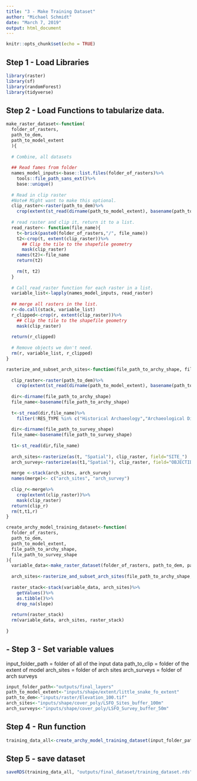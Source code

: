 ```yaml
---
title: "3 - Make Training Dataset"
author: "Michael Schmidt"
date: "March 7, 2019"
output: html_document
---
```


```r
knitr::opts_chunk$set(echo = TRUE)
```

## Step 1 - Load Libraries
```r
library(raster)
library(sf)
library(randomForest)
library(tidyverse)
```

## Step 2 - Load Functions to tabularize data. 
```r
make_raster_dataset<-function(
  folder_of_rasters, 
  path_to_dem, 
  path_to_model_extent
  ){
  
  # Combine, all datasets
  
  ## Read fames from folder
  names_model_inputs<-base::list.files(folder_of_rasters)%>%
    tools::file_path_sans_ext()%>%
    base::unique()
  
  # Read in clip raster
  #Note# Might want to make this optional. 
  clip_raster<-raster(path_to_dem)%>%
    crop(extent(st_read(dirname(path_to_model_extent), basename(path_to_model_extent))))
  
  # read raster and clip it, return it to a list. 
  read_raster<- function(file_name){
    t<-brick(paste0(folder_of_rasters,"/", file_name))
    t2<-crop(t, extent(clip_raster))%>%
      ## Clip the tile to the shapefile geometry
      mask(clip_raster)
    names(t2)<-file_name
    return(t2)
    
    rm(t, t2)
  }
  
  # Call read_raster function for each raster in a list. 
  variable_list<-lapply(names_model_inputs, read_raster)
  
  ## merge all rasters in the list. 
  r<-do.call(stack, variable_list)
  r_clipped<-crop(r, extent(clip_raster))%>%
    ## Clip the tile to the shapefile geometry
    mask(clip_raster)
  
  return(r_clipped)
  
  # Remove objects we don't need. 
  rm(r, variable_list, r_clipped)
}

rasterize_and_subset_arch_sites<-function(file_path_to_archy_shape, file_path_to_survey_shape, path_to_dem, path_to_model_extent){
  
  clip_raster<-raster(path_to_dem)%>%
    crop(extent(st_read(dirname(path_to_model_extent), basename(path_to_model_extent))))
  
  dir<-dirname(file_path_to_archy_shape)
  file_name<-basename(file_path_to_archy_shape)
  
  t<-st_read(dir,file_name)%>%
    filter(!RES_TYPE %in% c("Historical Archaeology","Archaeological District", "Historical Archaeology | Historic", "Historical Archaeology | Historic District", "Historical Archaeology | Historic | Historical Archaeology", "Historic District", "HISTORICAL ARCHAEOLOGY | HISTORIC", "HISTORICAL ARCHAEOLOGY", "Paleontological", "Paleontological | Archaeological","PALEONTOLOGICAL"))
  
  dir<-dirname(file_path_to_survey_shape)
  file_name<-basename(file_path_to_survey_shape)
  
  t1<-st_read(dir,file_name)
  
  arch_sites<-rasterize(as(t, "Spatial"), clip_raster, field="SITE_")
  arch_survey<-rasterize(as(t1,"Spatial"), clip_raster, field="OBJECTID")
  
  merge <-stack(arch_sites, arch_survey)
  names(merge)<- c("arch_sites", "arch_survey")
  
  clip_r<-merge%>%
    crop(extent(clip_raster))%>%
    mask(clip_raster)
  return(clip_r)
  rm(t,t1,r)
}

create_archy_model_training_dataset<-function(
  folder_of_rasters,
  path_to_dem,
  path_to_model_extent,
  file_path_to_archy_shape, 
  file_path_to_survey_shape
){
  variable_data<-make_raster_dataset(folder_of_rasters, path_to_dem, path_to_model_extent)
  
  arch_sites<-rasterize_and_subset_arch_sites(file_path_to_archy_shape, file_path_to_survey_shape, path_to_dem, path_to_model_extent)
  
  raster_stack<-stack(variable_data, arch_sites)%>%
    getValues()%>%
    as.tibble()%>%
    drop_na(slope)
  
  return(raster_stack)
  rm(variable_data, arch_sites, raster_stack)
  
}
```

## - Step 3 - Set variable values
input_folder_path = folder of all of the input data
path_to_clip = folder of the extent of model
arch_sites = folder of arch sites
arch_surveys = folder of arch surveys
```r
input_folder_path<-"outputs/final_layers"
path_to_model_extent<-"inputs/shape/extent/little_snake_fo_extent"
path_to_dem<-"inputs/raster/Elevation_100.tif"
arch_sites<-"inputs/shape/cover_poly/LSFO_Sites_buffer_100m"
arch_surveys<-"inputs/shape/cover_poly/LSFO_Survey_buffer_50m"
```


## Step 4 - Run function
```r
training_data_all<-create_archy_model_training_dataset(input_folder_path, path_to_dem,path_to_model_extent, arch_sites, arch_surveys)
```


## Step 5 - save dataset
```r
saveRDS(training_data_all, "outputs/final_dataset/training_dataset.rds")
```


